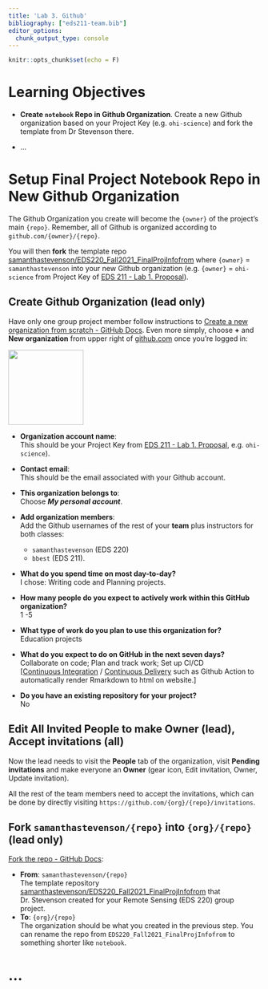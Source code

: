 ```yaml
---
title: 'Lab 3. Github'
bibliography: ["eds211-team.bib"]
editor_options: 
  chunk_output_type: console
---
```


```r
knitr::opts_chunk$set(echo = F)
```

# Learning Objectives {.unnumbered}

-   **Create `notebook` Repo in Github Organization**. Create a new Github organization based on your Project Key (e.g. `ohi-science`) and fork the template from Dr Stevenson there.

-   ...

# Setup Final Project Notebook Repo in New Github Organization

The Github Organization you create will become the `{owner}` of the project's main `{repo}`. Remember, all of Github is organized according to `github.com/{owner}/{repo}`.

You will then **fork** the template repo [samanthastevenson/EDS220_Fall2021_FinalProjInfofrom](https://github.com/samanthastevenson/EDS220_Fall2021_FinalProjInfofrom) where `{owner}` = `samanthastevenson` into your new Github organization (e.g. `{owner}` = `ohi-science` from Project Key of [EDS 211 - Lab 1. Proposal](https://bbest.github.io/eds211-team/lab1_proposal.html#create-group-project-key-and-title)).

## Create Github Organization (lead only)

Have only one group project member follow instructions to [Create a new organization from scratch - GitHub Docs](https://docs.github.com/en/organizations/collaborating-with-groups-in-organizations/creating-a-new-organization-from-scratch). Even more simply, choose **+** and **New organization** from upper right of [github.com](https://github.com) once you're logged in:

![](img/lab3_github/github_new-org.jpg){style="width:150px;"}

-   **Organization account name**:\
    This should be your Project Key from [EDS 211 - Lab 1. Proposal](https://bbest.github.io/eds211-team/lab1_proposal.html#create-group-project-key-and-title), e.g. `ohi-science`).

-   **Contact email**:\
    This should be the email associated with your Github account.

-   **This organization belongs to**:\
    Choose ***My personal account***.

-   **Add organization members**:\
    Add the Github usernames of the rest of your **team** plus instructors for both classes:

    -   `samanthastevenson` (EDS 220)
    -   `bbest` (EDS 211).

-   **What do you spend time on most day-to-day?**\
    I chose: Writing code and Planning projects.

-   **How many people do you expect to actively work within this GitHub organization?\
    **1 -5

-   **What type of work do you plan to use this organization for?\
    **Education projects

-   **What do you expect to do on GitHub in the next seven days?\
    **Collaborate on code; Plan and track work; Set up CI/CD \
    [[Continuous Integration](https://en.wikipedia.org/wiki/Continuous_integration) / [Continuous Delivery](https://en.wikipedia.org/wiki/Continuous_delivery) such as Github Action to automatically render Rmarkdown to html on website.]

-   **Do you have an existing repository for your project?\
    **No

## Edit All Invited People to make Owner (lead), Accept invitations (all)

Now the lead needs to visit the **People** tab of the organization, visit **Pending invitations** and make everyone an **Owner** (gear icon, Edit invitation, Owner, Update invitation).

All the rest of the team members need to accept the invitations, which can be done by directly visiting `https://github.com/{org}/{repo}/invitations`.

## Fork `samanthastevenson/{repo}` into `{org}/{repo}` (lead only)

[Fork the repo - GitHub Docs](https://docs.github.com/en/get-started/quickstart/fork-a-repo):

-   **From**: `samanthastevenson/{repo}` <br> The template repository [samanthastevenson/EDS220_Fall2021_FinalProjInfofrom](https://github.com/samanthastevenson/EDS220_Fall2021_FinalProjInfofrom) that Dr. Stevenson created for your Remote Sensing (EDS 220) group project.
-   **To**: `{org}/{repo}` <br> The organization should be what you created in the previous step. You can rename the repo from `EDS220_Fall2021_FinalProjInfofrom` to something shorter like `notebook`.

# ...
